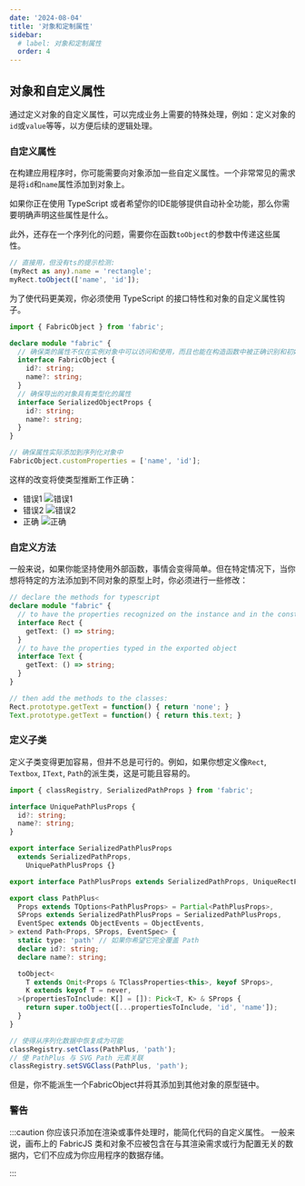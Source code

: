 ```yaml
---
date: '2024-08-04'
title: '对象和定制属性'
sidebar:
  # label: 对象和定制属性
  order: 4
---
```


## 对象和自定义属性

通过定义对象的自定义属性，可以完成业务上需要的特殊处理，例如：定义对象的`id`或`value`等等，以方便后续的逻辑处理。

### 自定义属性

在构建应用程序时，你可能需要向对象添加一些自定义属性。一个非常常见的需求是将`id`和`name`属性添加到对象上。

如果你正在使用 TypeScript 或者希望你的IDE能够提供自动补全功能，那么你需要明确声明这些属性是什么。

此外，还存在一个序列化的问题，需要你在函数`toObject`的参数中传递这些属性。

```ts
// 直接用，但没有ts的提示检测:
(myRect as any).name = 'rectangle';
myRect.toObject(['name', 'id']);
```

为了使代码更美观，你必须使用 TypeScript 的接口特性和对象的自定义属性钩子。

```ts
import { FabricObject } from 'fabric';

declare module "fabric" {
  // 确保类的属性不仅在实例对象中可以访问和使用，而且也能在构造函数中被正确识别和初始化
  interface FabricObject {
    id?: string;
    name?: string;
  }
  // 确保导出的对象具有类型化的属性
  interface SerializedObjectProps {
    id?: string;
    name?: string;
  }
}

// 确保属性实际添加到序列化对象中
FabricObject.customProperties = ['name', 'id'];
```

这样的改变将使类型推断工作正确：

- 错误1
![错误1](/article_assets/custom_props/constructor.png)
- 错误2
![错误2](/article_assets/custom_props/property.png)
- 正确
![正确](/article_assets/custom_props/export.png)

### 自定义方法

一般来说，如果你能坚持使用外部函数，事情会变得简单。但在特定情况下，当你想将特定的方法添加到不同对象的原型上时，你必须进行一些修改：

```ts
// declare the methods for typescript
declare module "fabric" {
  // to have the properties recognized on the instance and in the constructor
  interface Rect {
    getText: () => string;
  }
  // to have the properties typed in the exported object
  interface Text {
    getText: () => string;
  }
}

// then add the methods to the classes:
Rect.prototype.getText = function() { return 'none'; }
Text.prototype.getText = function() { return this.text; }
```

### 定义子类

定义子类变得更加容易，但并不总是可行的。例如，如果你想定义像`Rect`, `Textbox`, `IText`, `Path`的派生类，这是可能且容易的。

```ts
import { classRegistry, SerializedPathProps } from 'fabric';

interface UniquePathPlusProps {
  id?: string;
  name?: string;
}

export interface SerializedPathPlusProps
  extends SerializedPathProps,
    UniquePathPlusProps {}

export interface PathPlusProps extends SerializedPathProps, UniqueRectProps {}

export class PathPlus<
  Props extends TOptions<PathPlusProps> = Partial<PathPlusProps>,
  SProps extends SerializedPathPlusProps = SerializedPathPlusProps,
  EventSpec extends ObjectEvents = ObjectEvents,
> extend Path<Props, SProps, EventSpec> {
  static type: 'path' // 如果你希望它完全覆盖 Path
  declare id?: string;
  declare name?: string;

  toObject<
    T extends Omit<Props & TClassProperties<this>, keyof SProps>,
    K extends keyof T = never,
  >(propertiesToInclude: K[] = []): Pick<T, K> & SProps {
    return super.toObject([...propertiesToInclude, 'id', 'name']);
  }
}

// 使得从序列化数据中恢复成为可能
classRegistry.setClass(PathPlus, 'path');
// 使 PathPlus 与 SVG Path 元素关联
classRegistry.setSVGClass(PathPlus, 'path');
```

但是，你不能派生一个FabricObject并将其添加到其他对象的原型链中。

### 警告
:::caution
你应该只添加在渲染或事件处理时，能简化代码的自定义属性。
一般来说，画布上的 FabricJS 类和对象不应被包含在与其渲染需求或行为配置无关的数据内，它们不应成为你应用程序的数据存储。

:::


